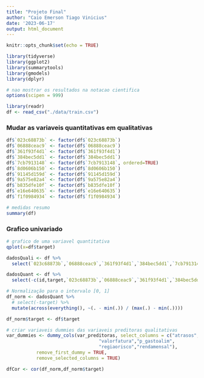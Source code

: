 ```yaml
---
title: "Projeto Final"
author: "Caio Emerson Tiago Vinicius"
date: '2023-06-17'
output: html_document
---
```


```r
knitr::opts_chunk$set(echo = TRUE)
```


```r
library(tidyverse)
library(ggplot2)
library(summarytools)
library(gmodels)
library(dplyr)
```


```r

# nao mostrar os resultados na notacao cientifica
options(scipen = 999)

library(readr)
df <- read_csv("./data/train.csv")
```

### Mudar as variaveis quantitativas em qualitativas

```r
df$`023c68873b` <- factor(df$`023c68873b`)
df$`06888ceac9` <- factor(df$`06888ceac9`)
df$`361f93f4d1` <- factor(df$`361f93f4d1`)
df$`384bec5dd1` <- factor(df$`384bec5dd1`)
df$`7cb7913148` <- factor(df$`7cb7913148`, ordered=TRUE)
df$`8d0606b150` <- factor(df$`8d0606b150`)
df$`91145d159d` <- factor(df$`91145d159d`)
df$`9a575e82a4` <- factor(df$`9a575e82a4`)
df$`b835dfe10f` <- factor(df$`b835dfe10f`)
df$`e16e640635` <- factor(df$`e16e640635`)
df$`f1f0984934` <- factor(df$`f1f0984934`)

```

```r
# medidas resumo
summary(df)
```
### Grafico univariado

```r
# grafico de uma variavel quantitativa
qplot(x=df$target)
```

```r
dadosQuali <- df %>%
  select(`023c68873b`,`06888ceac9`,`361f93f4d1`,`384bec5dd1`,`7cb7913148`,`8d0606b150`,`91145d159d`,`9a575e82a4`,`b835dfe10f`,`e16e640635`,`f1f0984934`)

dadosQuant <- df %>%
  select(-c(id,target,`023c68873b`,`06888ceac9`,`361f93f4d1`,`384bec5dd1`,`7cb7913148`,`8d0606b150`,`91145d159d`,`9a575e82a4`,`b835dfe10f`,`e16e640635`,`f1f0984934`))

```

```r
# Normalização para o intervalo [0, 1]
df_norm <- dadosQuant %>%
  # select(-target) %>%
  mutate(across(everything(), ~(. - min(.)) / (max(.) - min(.))))

df_norm$target <- df$target
```

```r
# criar variaveis dummies das variaveis preditoras qualitativas
var_dummies <- dummy_cols(var_preditoras, select_columns = c("atrasos", "temporel",
                                  "valorfatura","p_gastoalim",
                                  "regiaorisco","rendamensal"),
           remove_first_dummy = TRUE,
           remove_selected_columns = TRUE)
```



```r
dfCor <- cor(df_norm,df_norm$target)
```


